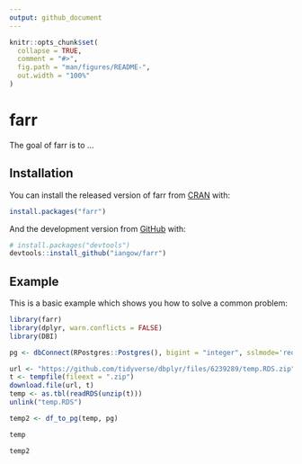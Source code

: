 ```yaml
---
output: github_document
---
```


<!-- README.md is generated from README.Rmd. Please edit that file -->

```r
knitr::opts_chunk$set(
  collapse = TRUE,
  comment = "#>",
  fig.path = "man/figures/README-",
  out.width = "100%"
)
```

# farr

<!-- badges: start -->
<!-- badges: end -->

The goal of farr is to ...

## Installation

You can install the released version of farr from [CRAN](https://CRAN.R-project.org) with:

``` r
install.packages("farr")
```

And the development version from [GitHub](https://github.com/) with:

``` r
# install.packages("devtools")
devtools::install_github("iangow/farr")
```
## Example

This is a basic example which shows you how to solve a common problem:

```r
library(farr)
library(dplyr, warn.conflicts = FALSE)
library(DBI)

pg <- dbConnect(RPostgres::Postgres(), bigint = "integer", sslmode='require')

url <- "https://github.com/tidyverse/dbplyr/files/6239289/temp.RDS.zip"
t <- tempfile(fileext = ".zip")
download.file(url, t)
temp <- as.tbl(readRDS(unzip(t)))
unlink("temp.RDS")

temp2 <- df_to_pg(temp, pg)

temp

temp2
```
